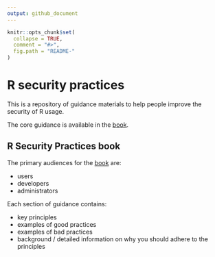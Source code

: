 ```yaml
---
output: github_document
---
```


<!-- README.md is generated from README.Rmd. Please edit that file -->

```r
knitr::opts_chunk$set(
  collapse = TRUE,
  comment = "#>",
  fig.path = "README-"
)
```

# R security practices

This is a repository of guidance materials to help people improve the security of R usage.

The core guidance is available in the [book](https://ropenscilabs.github.com/r-security-practices).

## R Security Practices book
The primary audiences for the [book](https://ropenscilabs.github.com/r-security-practices) are:

- users
- developers
- administrators

Each section of guidance contains:

- key principles
- examples of good practices
- examples of bad practices
- background / detailed information on why you should adhere to the principles


